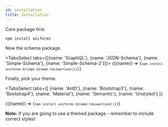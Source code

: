 ```yaml
---
id: installation
title: Installation
---
```



Core package first.

```shell
npm install uniforms
```

Now the schema package.

<TabsSelect tabs={[{name: 'GraphQL'}, {name: 'JSON-Schema'}, {name: 'Simple-Schema'}, {name: 'Simple-Schema-2'}]}>
  {({name}) => <Code language="shell">{`npm install uniforms-bridge-${name.toLowerCase()}`}</Code>}
</TabsSelect>

Finally, pick your theme.

<TabsSelect
  tabs={[
    {name: 'AntD'},
    {name: 'Bootstrap3'},
    {name: 'Bootstrap4'},
    {name: 'Material'},
    {name: 'Semantic'},
    {name: 'Unstyled'}
  ]}
>
  {({name}) => <Code language="shell">{`npm install uniforms-${name.toLowerCase()}`}</Code>}
</TabsSelect>

**Note:** If you are going to use a themed package - remember to include correct styles!
